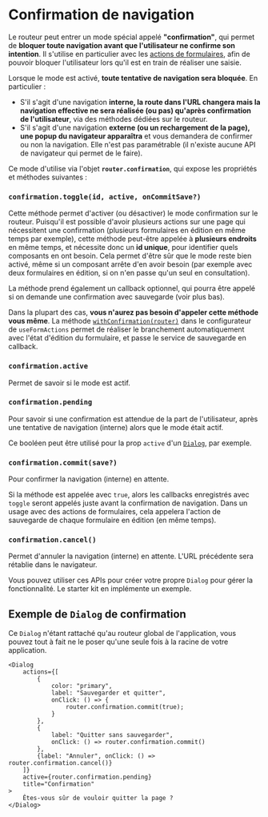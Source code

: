 
<Meta title="Routage/Confirmation" />

# Confirmation de navigation

Le routeur peut entrer un mode spécial appelé **"confirmation"**, qui permet de **bloquer toute navigation avant que l'utilisateur ne confirme son intention**. Il s'utilise en particulier avec les [actions de formulaires](/docs/modèle-métier-actions-de-formulaires--docs), afin de pouvoir bloquer l'utilisateur lors qu'il est en train de réaliser une saisie.

Lorsque le mode est activé, **toute tentative de navigation sera bloquée**. En particulier :

-   S'il s'agit d'une navigation **interne, la route dans l'URL changera mais la navigation effective ne sera réalisée (ou pas) qu'après confirmation de l'utilisateur**, via des méthodes dédiées sur le routeur.
-   S'il s'agit d'une navigation **externe (ou un rechargement de la page), une popup du navigateur apparaîtra** et vous demandera de confirmer ou non la navigation. Elle n'est pas paramétrable (il n'existe aucune API de navigateur qui permet de le faire).

Ce mode d'utilise via l'objet **`router.confirmation`**, qui expose les propriétés et méthodes suivantes :

### `confirmation.toggle(id, active, onCommitSave?)`

Cette méthode permet d'activer (ou désactiver) le mode confirmation sur le routeur. Puisqu'il est possible d'avoir plusieurs actions sur une page qui nécessitent une confirmation (plusieurs formulaires en édition en même temps par exemple), cette méthode peut-être appelée à **plusieurs endroits** en même temps, et nécessite donc un **id unique**, pour identifier quels composants en ont besoin. Cela permet d'être sûr que le mode reste bien activé, même si un composant arrête d'en avoir besoin (par exemple avec deux formulaires en édition, si on n'en passe qu'un seul en consultation).

La méthode prend également un callback optionnel, qui pourra être appelé si on demande une confirmation avec sauvegarde (voir plus bas).

Dans la plupart des cas, **vous n'aurez pas besoin d'appeler cette méthode vous même**. La méthode [`withConfirmation(router)`](/docs/modèle-métier-actions-de-formulaires--docs#withconfirmationrouter) dans le configurateur de `useFormActions` permet de réaliser le branchement automatiquement avec l'état d'édition du formulaire, et passe le service de sauvegarde en callback.

### `confirmation.active`

Permet de savoir si le mode est actif.

### `confirmation.pending`

Pour savoir si une confirmation est attendue de la part de l'utilisateur, après une tentative de navigation (interne) alors que le mode était actif.

Ce booléen peut être utilisé pour la prop `active` d'un [`Dialog`](/docs/mise-en-page-dialog--docs), par exemple.

### `confirmation.commit(save?)`

Pour confirmer la navigation (interne) en attente.

Si la méthode est appelée avec `true`, alors les callbacks enregistrés avec `toggle` seront appelés juste avant la confirmation de navigation. Dans un usage avec des actions de formulaires, cela appelera l'action de sauvegarde de chaque formulaire en édition (en même temps).

### `confirmation.cancel()`

Permet d'annuler la navigation (interne) en attente. L'URL précédente sera rétablie dans le navigateur.

Vous pouvez utiliser ces APIs pour créer votre propre `Dialog` pour gérer la fonctionnalité. Le starter kit en implémente un exemple.

## Exemple de `Dialog` de confirmation

Ce `Dialog` n'étant rattaché qu'au routeur global de l'application, vous pouvez tout à fait ne le poser qu'une seule fois à la racine de votre application.

```tsx
<Dialog
    actions={[
        {
            color: "primary",
            label: "Sauvegarder et quitter",
            onClick: () => {
                router.confirmation.commit(true);
            }
        },
        {
            label: "Quitter sans sauvegarder",
            onClick: () => router.confirmation.commit()
        },
        {label: "Annuler", onClick: () => router.confirmation.cancel()}
    ]}
    active={router.confirmation.pending}
    title="Confirmation"
>
    Êtes-vous sûr de vouloir quitter la page ?
</Dialog>
```
